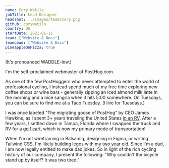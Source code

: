```yaml
---
name: Cory Watilo
jobTitle: Lead Designer
headshot: ../images/team/cory.png
github: corywatilo
country: US
startDate: 2021-01-11
team: ["Website & Docs"]
teamLead: ["Website & Docs"]
pineappleOnPizza: true
---
```


(It's pronounced WADDLE-low.)

I'm the self-proclaimed webmaster of PostHog.com.

As one of the few PostHoggers who never attempted to enter the world of professional cycling, I instead spend much of my free time exploring new coffee shops or wine bars - generally sipping an iced almond milk latte in the morning and a nice sangria when it hits 5:00 somewhere. On Tuesdays, you can be sure to find me at a Taco Tuesday. (I live for Tuesdays.)

I was once labeled "The migrating goose of PostHog" by CEO James Hawkins, as I spent 3+ years traveling the United States [in an RV](https://www.instagram.com/p/CKgpGBYFUdm/). After a few years, I settled down in Tampa, Florida where I swapped the truck and RV for a [golf cart](https://www.instagram.com/p/CfmYzaZOlxL/), which is now my primary mode of transportation!

When I'm not wireframing in Balsamiq, designing in Figma, or writing Tailwind CSS, I'm likely building legos with my [two year old](https://www.instagram.com/p/Cltzakxp9jn/). Since I'm a dad, I am now legally entitled to make dad jokes. So in light of the rich cycling history of our company, I present the following: "Why couldn't the bicycle stand up by itself? It was two tired."

